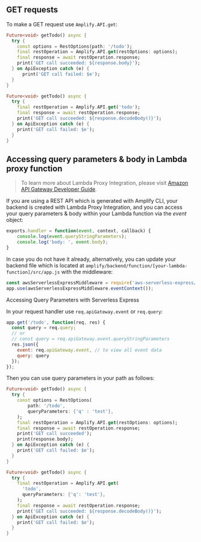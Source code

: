 ## GET requests

To make a GET request use `Amplify.API.get`:

<BlockSwitcher>

<Block name="Stable (Mobile)">

  ```dart
  Future<void> getTodo() async {
    try {
      const options = RestOptions(path: '/todo');
      final restOperation = Amplify.API.get(restOptions: options);
      final response = await restOperation.response;
      print('GET call succeeded: ${response.body}');
    } on ApiException catch (e) {
        print('GET call failed: $e');
    }
  }
```

</Block>

<Block name="Developer Preview (Mobile, Web & Desktop)">

  ```dart
  Future<void> getTodo() async {
    try {
      final restOperation = Amplify.API.get('todo');
      final response = await restOperation.response;
      print('GET call succeeded: ${response.decodeBody()}');
    } on ApiException catch (e) {
      print('GET call failed: $e');
    }
  }
  ```

</Block>

</BlockSwitcher>

## Accessing query parameters & body in Lambda proxy function

> To learn more about Lambda Proxy Integration, please visit [Amazon API Gateway Developer Guide](https://docs.aws.amazon.com/apigateway/latest/developerguide/api-gateway-create-api-as-simple-proxy-for-lambda.html).

If you are using a REST API which is generated with Amplify CLI, your backend is created with Lambda Proxy Integration, and you can access your query parameters & body within your Lambda function via the *event* object:

```javascript
exports.handler = function(event, context, callback) {
    console.log(event.queryStringParameters);
    console.log('body: ', event.body);
}
```

In case you do not have it already, alternatively, you can update your backend file which is located at `amplify/backend/function/[your-lambda-function]/src/app.js` with the middleware:

```javascript
const awsServerlessExpressMiddleware = require('aws-serverless-express/middleware');
app.use(awsServerlessExpressMiddleware.eventContext());
```

Accessing Query Parameters with Serverless Express

In your request handler use `req.apiGateway.event` or `req.query`:

```javascript
app.get('/todo', function(req, res) {
  const query = req.query;
  // or
  // const query = req.apiGateway.event.queryStringParameters
  res.json({
    event: req.apiGateway.event, // to view all event data
    query: query
  });
});
```

Then you can use query parameters in your path as follows:


<BlockSwitcher>

<Block name="Stable (Mobile)">

  ```dart
  Future<void> getTodo() async {
    try {
      const options = RestOptions(
          path: '/todo',
          queryParameters: {'q' : 'test'},
      );
      final restOperation = Amplify.API.get(restOptions: options);
      final response = await restOperation.response;
      print('GET call succeeded');
      print(response.body);
    } on ApiException catch (e) {
      print('GET call failed: $e');
    }
  }
  ```

</Block>

<Block name="Developer Preview (Mobile, Web & Desktop)">

  ```dart
  Future<void> getTodo() async {
    try {
      final restOperation = Amplify.API.get(
        'todo',
        queryParameters: {'q': 'test'},
      );
      final response = await restOperation.response;
      print('GET call succeeded: ${response.decodeBody()}');
    } on ApiException catch (e) {
      print('GET call failed: $e');
    }
  }
  ```

</Block>

</BlockSwitcher>
